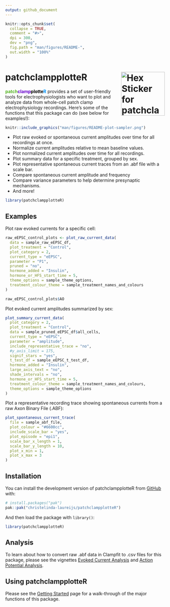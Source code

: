 ```yaml
---
output: github_document
---
```


<!-- README.md is generated from README.Rmd. Please edit that file -->

```r
knitr::opts_chunk$set(
  collapse = TRUE,
  comment = "#>",
  dpi = 300,
  dev = "png",
  fig.path = "man/figures/README-",
  out.width = "100%"
)
```

# patchclampplotteR <img src="man/figures/logo.png" align="right" height="138" alt="Hex Sticker for patchclampplotter package showing a neuron with electrodes inside it." />

<!-- badges: start -->
<!-- badges: end -->


<span style="color:#55b323;font-weight:bold;">patch</span><span
style="color:#6600cc;font-weight:bold;">clamp</span><span style="color:
black;font-weight:bold;">plotte</span><span
style="color:#0093fb;font-weight:bold;">R</span> provides a set of user-friendly
tools for electrophysiologists who want to plot and analyze data from whole-cell
patch clamp electrophysiology recordings. Here's some of the functions that this
package can do (see below for examples!):


```r
knitr::include_graphics("man/figures/README-plot-sampler.png")
```

* Plot raw evoked or spontaneous current amplitudes over time for all recordings at once.
* Normalize current amplitudes relative to mean baseline values.
* Plot normalized current amplitudes over time for all recordings.
* Plot summary data for a specific treatment, grouped by sex.
* Plot representative spontaneous current traces from an .abf file with a scale bar.
* Compare spontaneous current amplitude and frequency
* Compare variance parameters to help determine presynaptic mechanisms.
* And more!

```r
library(patchclampplotteR)
```


## Examples

Plot raw evoked currents for a specific cell:

```r
raw_eEPSC_control_plots <- plot_raw_current_data(
  data = sample_raw_eEPSC_df,
  plot_treatment = "Control",
  plot_category = 2,
  current_type = "eEPSC",
  parameter = "P1",
  pruned = "no",
  hormone_added = "Insulin",
  hormone_or_HFS_start_time = 5,
  theme_options = sample_theme_options,
  treatment_colour_theme = sample_treatment_names_and_colours
)

raw_eEPSC_control_plots$AO
```


Plot evoked current amplitudes summarized by sex:  


```r
plot_summary_current_data(
  plot_category = 2,
  plot_treatment = "Control",
  data = sample_pruned_eEPSC_df$all_cells,
  current_type = "eEPSC",
  parameter = "amplitude",
  include_representative_trace = "no",
  #y_axis_limit = 175,
  signif_stars = "yes",
  t_test_df = sample_eEPSC_t_test_df,
  hormone_added = "Insulin",
  large_axis_text = "no",
  shade_intervals = "no",
  hormone_or_HFS_start_time = 5,
  treatment_colour_theme = sample_treatment_names_and_colours,
  theme_options = sample_theme_options
)
```

Plot a representative recording trace showing spontaneous currents from a raw Axon Binary File (.ABF):

```r
plot_spontaneous_current_trace(
  file = sample_abf_file,
  plot_colour = "#6600cc",
  include_scale_bar = "yes",
  plot_episode = "epi1",
  scale_bar_x_length = 1,
  scale_bar_y_length = 10,
  plot_x_min = 1,
  plot_x_max = 3
)
```

## Installation

You can install the development version of patchclampplotteR from
[GitHub](https://github.com/) with:

```r
# install.packages("pak")
pak::pak("christelinda-laureijs/patchclampplotteR")
```

And then load the package with `library()`:

```r
library(patchclampplotteR)
```

## Analysis

To learn about how to convert raw .abf data in Clampfit to .csv files for this package, please see the vignettes [Evoked Current Analysis](https://christelinda-laureijs.github.io/patchclampplotteR/articles/evoked-current-analysis.html) and [Action Potential Analysis](https://christelinda-laureijs.github.io/patchclampplotteR/articles/action-potential-analysis.html).

## Using patchclampplotteR

Please see the [Getting Started](https://christelinda-laureijs.github.io/patchclampplotteR/articles/patchclampplotteR.html) page for a walk-through of the major functions of this package.
